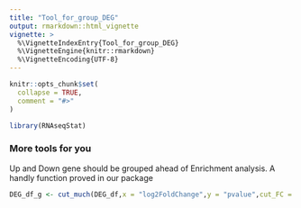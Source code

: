 ```yaml
---
title: "Tool_for_group_DEG"
output: rmarkdown::html_vignette
vignette: >
  %\VignetteIndexEntry{Tool_for_group_DEG}
  %\VignetteEngine{knitr::rmarkdown}
  %\VignetteEncoding{UTF-8}
---
```


```r
knitr::opts_chunk$set(
  collapse = TRUE,
  comment = "#>"
)
```

```r
library(RNAseqStat)
```

### More tools for you

Up and Down gene should be grouped ahead of Enrichment analysis. A handly function proved in our package

```r
DEG_df_g <- cut_much(DEG_df,x = "log2FoldChange",y = "pvalue",cut_FC = 2,cut_P = 0.01)
```
